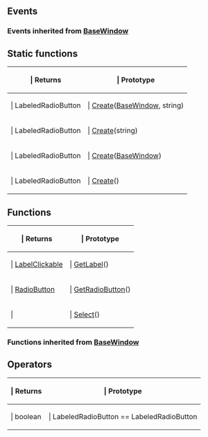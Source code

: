 ==Events==

{{Lua/Events_Prefix}}

===Events inherited from [[Lua/Client/BaseWindow|BaseWindow]]===

{{Lua/Client/BaseWindow/Events}}

{{Lua/Events_Suffix}}

==Static functions==

{{Lua/Table_Prefix}}
{| {{Lua/Table_Header}}
!{{Lua/Column_Style/Returns_List}} | Returns
!{{Lua/Column_Style/Prototype_List}} | Prototype
|-
|{{Lua/Cell_Style/Returns_List}} | LabeledRadioButton
|{{Lua/Cell_Style/Prototype_List}} | [[Lua/Client/LabeledRadioButton/Static Functions/Create|Create]]([[Lua/Client/BaseWindow|BaseWindow]], string)
|-
|{{Lua/Cell_Style/Returns_List}} | LabeledRadioButton
|{{Lua/Cell_Style/Prototype_List}} | [[Lua/Client/LabeledRadioButton/Static Functions/Create|Create]](string)
|-
|{{Lua/Cell_Style/Returns_List}} | LabeledRadioButton
|{{Lua/Cell_Style/Prototype_List}} | [[Lua/Client/LabeledRadioButton/Static Functions/Create|Create]]([[Lua/Client/BaseWindow|BaseWindow]])
|-
|{{Lua/Cell_Style/Returns_List}} | LabeledRadioButton
|{{Lua/Cell_Style/Prototype_List}} | [[Lua/Client/LabeledRadioButton/Static Functions/Create|Create]]()
|} {{Lua/Table_Suffix}}

==Functions==

{{Lua/Table_Prefix}}
{| {{Lua/Table_Header}}
!{{Lua/Column_Style/Returns_List}} | Returns
!{{Lua/Column_Style/Prototype_List}} | Prototype
|-
|{{Lua/Cell_Style/Returns_List}} | [[Lua/Client/LabelClickable|LabelClickable]]
|{{Lua/Cell_Style/Prototype_List}} | [[Lua/Client/LabeledRadioButton/Functions/GetLabel|GetLabel]]()
|-
|{{Lua/Cell_Style/Returns_List}} | [[Lua/Client/RadioButton|RadioButton]]
|{{Lua/Cell_Style/Prototype_List}} | [[Lua/Client/LabeledRadioButton/Functions/GetRadioButton|GetRadioButton]]()
|-
|{{Lua/Cell_Style/Returns_List}} | 
|{{Lua/Cell_Style/Prototype_List}} | [[Lua/Client/LabeledRadioButton/Functions/Select|Select]]()
|} {{Lua/Table_Suffix}}

===Functions inherited from [[Lua/Client/BaseWindow|BaseWindow]]===

{{Lua/Client/BaseWindow/Functions}}

==Operators==

{{Lua/Table_Prefix}}
{| {{Lua/Table_Header}}
!{{Lua/Column_Style/Returns_List}} | Returns
!{{Lua/Column_Style/Prototype_List}} | Prototype
|-
|{{Lua/Cell_Style/Returns_List}} | boolean
|{{Lua/Cell_Style/Prototype_List}} | LabeledRadioButton == LabeledRadioButton
|} {{Lua/Table_Suffix}}